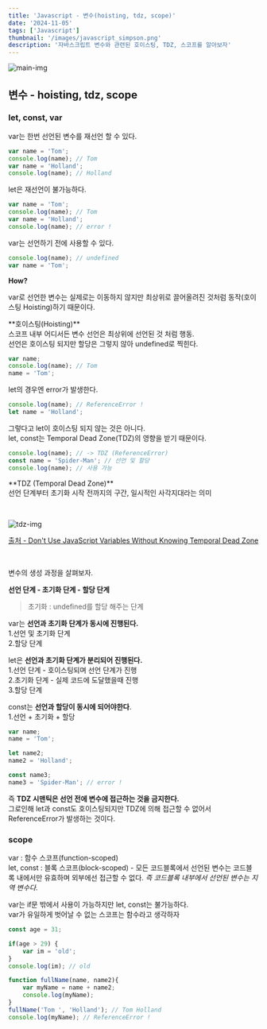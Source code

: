 ```yaml
---
title: 'Javascript - 변수(hoisting, tdz, scope)'
date: '2024-11-05'
tags: ['Javascript']
thumbnail: '/images/javascript_simpson.png'
description: '자바스크립트 변수와 관련된 호이스팅, TDZ, 스코프를 알아보자'
---
```


<img src="/images/javascript_simpson.png" alt="main-img" className="rounded-xl" />
<br />

## 변수 - hoisting, tdz, scope

### let, const, var

var는 한번 선언된 변수를 재선언 할 수 있다.
```javascript
var name = 'Tom';
console.log(name); // Tom
var name = 'Holland';
console.log(name); // Holland
```

let은 재선언이 불가능하다.
```javascript
var name = 'Tom';
console.log(name); // Tom
var name = 'Holland';
console.log(name); // error !
```

var는 선언하기 전에 사용할 수 있다.
```javascript
console.log(name); // undefined
var name = 'Tom';
```
**How?**

var로 선언한 변수는 실제로는 이동하지 않지만 최상위로 끌어올려진 것처럼 동작(호이스팅 Hoisting)하기 때문이다.

<p className="text-info">**호이스팅(Hoisting)**<br/>스코프 내부 어디서든 변수 선언은 최상위에 선언된 것 처럼 행동. <br/>선언은 호이스팅 되지만 할당은 그렇지 않아 undefined로 찍힌다.</p>

```javascript
var name;
console.log(name); // Tom
name = 'Tom';
```

let의 경우엔 error가 발생한다.
```javascript
console.log(name); // ReferenceError !
let name = 'Holland';
```

그렇다고 let이 호이스팅 되지 않는 것은 아니다.<br/>let, const는 Temporal Dead Zone(TDZ)의 영향을 받기 때문이다.
```javascript
console.log(name); // -> TDZ (ReferenceError)
const name = 'Spider-Man'; // 선언 및 할당
console.log(name); // 사용 가능
```
<p className="text-info">**TDZ (Temporal Dead Zone)**<br/>선언 단계부터 초기화 시작 전까지의 구간, 일시적인 사각지대라는 의미</p>
<br />
<p className="flex justify-center">
    <img src="/images/tdz.png" alt="tdz-img" />
</p>
<a className="text-slate-400 text-center" href="https://dmitripavlutin.com/javascript-variables-and-temporal-dead-zone"  target="_blank" rel="noopener noreferrer">
    <p><i className="ri-link"></i>출처 - Don't Use JavaScript Variables Without Knowing Temporal Dead Zone</p>
</a>
<br />

변수의 생성 과정을 살펴보자.

**선언 단계 - 초기화 단계 - 할당 단계**
> 초기화 : undefined를 할당 해주는 단계

var는 **선언과 초기화 단계가 동시에 진행된다.**<br />1.선언 및 초기화 단계<br />2.할당 단계

let은 **선언과 초기화 단계가 분리되어 진행된다.**<br />1.선언 단계 - 호이스팅되며 선언 단계가 진행<br />2.초기화 단계 - 실제 코드에 도달했을때 진행<br />3.할당 단계

const는 **선언과 할당이 동시에 되어야한다**.<br />1.선언 + 초기화 + 할당
```javascript
var name;
name = 'Tom';

let name2;
name2 = 'Holland';

const name3;
name3 = 'Spider-Man'; // error !
```

즉 **TDZ 시맨틱은 선언 전에 변수에 접근하는 것을 금지한다.**<br /> 그로인해 let과 const도 호이스팅되지만 TDZ에 의해 접근할 수 없어서 ReferenceError가 발생하는 것이다.

### scope

var : 함수 스코프(function-scoped)
<br/>let, const : 블록 스코프(block-scoped) - 모든 코드블록에서 선언된 변수는 코드블록 내에서만 유효하며 외부에선 접근할 수 없다. *즉 코드블록 내부에서 선언된 변수는 지역 변수다.*

var는 if문 밖에서 사용이 가능하지만 let, const는 불가능하다.
<br />var가 유일하게 벗어날 수 없는 스코프는 함수라고 생각하자

```javascript
const age = 31;

if(age > 29) {
    var im = 'old';
}
console.log(im); // old

function fullName(name, name2){
    var myName = name + name2;
    console.log(myName);
}
fullName('Tom ', 'Holland'); // Tom Holland
console.log(myName); // ReferenceError !
```